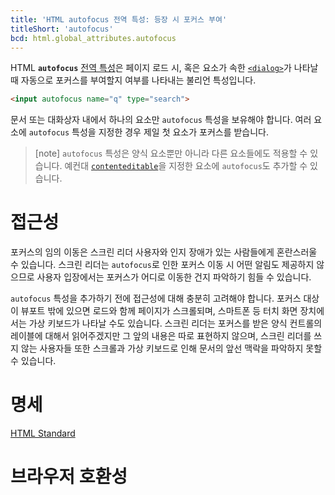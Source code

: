 ```yaml
---
title: 'HTML autofocus 전역 특성: 등장 시 포커스 부여'
titleShort: 'autofocus'
bcd: html.global_attributes.autofocus
---
```


HTML **`autofocus`** [전역 특성](.)은 페이지 로드 시, 혹은 요소가 속한 [`<dialog>`](../Element/dialog)가 나타날 때 자동으로 포커스를 부여할지 여부를 나타내는 불리언 특성입니다.

```html
<input autofocus name="q" type="search">
```

문서 또는 대화상자 내에서 하나의 요소만 `autofocus` 특성을 보유해야 합니다. 여러 요소에 `autofocus` 특성을 지정한 경우 제일 첫 요소가 포커스를 받습니다.

> [note] `autofocus` 특성은 양식 요소뿐만 아니라 다른 요소들에도 적용할 수 있습니다. 예컨대 [`contenteditable`](./contenteditable)을 지정한 요소에 `autofocus`도 추가할 수 있습니다.

# 접근성

포커스의 임의 이동은 스크린 리더 사용자와 인지 장애가 있는 사람들에게 혼란스러울 수 있습니다. 스크린 리더는 `autofocus`로 인한 포커스 이동 시 어떤 알림도 제공하지 않으므로 사용자 입장에서는 포커스가 어디로 이동한 건지 파악하기 힘들 수 있습니다.

`autofocus` 특성을 추가하기 전에 접근성에 대해 충분히 고려해야 합니다. 포커스 대상이 뷰포트 밖에 있으면 로드와 함께 페이지가 스크롤되며, 스마트폰 등 터치 화면 장치에서는 가상 키보드가 나타날 수도 있습니다. 스크린 리더는 포커스를 받은 양식 컨트롤의 레이블에 대해서 읽어주겠지만 그 앞의 내용은 따로 표현하지 않으며, 스크린 리더를 쓰지 않는 사용자들 또한 스크롤과 가상 키보드로 인해 문서의 앞선 맥락을 파악하지 못할 수 있습니다.

# 명세

[HTML Standard](https://html.spec.whatwg.org/multipage/interaction.html#dom-fe-autofocus)

# 브라우저 호환성

<BrowserCompat data={props.bcd} />
